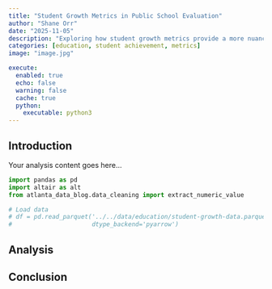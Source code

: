 ```yaml
---
title: "Student Growth Metrics in Public School Evaluation"
author: "Shane Orr"
date: "2025-11-05"
description: "Exploring how student growth metrics provide a more nuanced view of school performance beyond traditional proficiency measures"
categories: [education, student achievement, metrics]
image: "image.jpg"

execute:
  enabled: true
  echo: false
  warning: false
  cache: true
  python:
    executable: python3
---
```


## Introduction

Your analysis content goes here...

```python
import pandas as pd
import altair as alt
from atlanta_data_blog.data_cleaning import extract_numeric_value

# Load data
# df = pd.read_parquet('../../data/education/student-growth-data.parquet',
#                      dtype_backend='pyarrow')
```

## Analysis

## Conclusion
